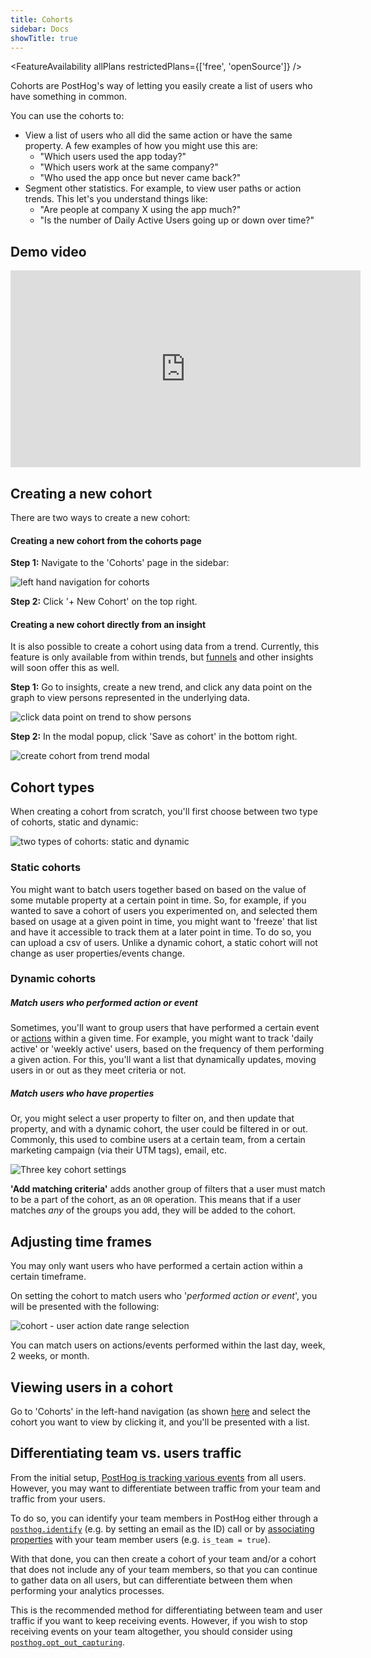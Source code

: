 ```yaml
---
title: Cohorts
sidebar: Docs
showTitle: true
---
```


<FeatureAvailability allPlans restrictedPlans={['free', 'openSource']} />

Cohorts are PostHog's way of letting you easily create a list of users who have something in common.

You can use the cohorts to:

* View a list of users who all did the same action or have the same property. A few examples of how you might use this are:
  * "Which users used the app today?"
  * "Which users work at the same company?"
  * "Who used the app once but never came back?"
* Segment other statistics. For example, to view user paths or action trends. This let's you understand things like:
  * "Are people at company X using the app much?"
  * "Is the number of Daily Active Users going up or down over time?"

## Demo video

<iframe width="560" height="315" src="https://www.youtube.com/embed/GtSSxmOdyk4" frameborder="0" allow="accelerometer; autoplay; clipboard-write; encrypted-media; gyroscope; picture-in-picture" allowfullscreen></iframe>

## Creating a new cohort

There are two ways to create a new cohort:
#### Creating a new cohort from the cohorts page

**Step 1:** Navigate to the 'Cohorts' page in the sidebar:

![left hand navigation for cohorts](../../images/features/cohorts/cohorts-page.png)


**Step 2:** Click '+ New Cohort' on the top right.


#### Creating a new cohort directly from an insight

It is also possible to create a cohort using data from a trend. Currently, this feature is only available from within trends, but [funnels](/docs/user-guides/funnels) and other insights will soon offer this as well. 

**Step 1:** Go to insights, create a new trend, and click any data point on the graph to view persons represented in the underlying data.

![click data point on trend to show persons](../../images/docs/user-guides/trend-click-on-data-point.png)

**Step 2:** In the modal popup, click 'Save as cohort' in the bottom right.

![create cohort from trend modal](../../images/features/cohorts/create-cohort-from-trend.png)

## Cohort types

When creating a cohort from scratch, you'll first choose between two type of cohorts, static and dynamic: 

![two types of cohorts: static and dynamic](../../images/features/cohorts/static-and-dynamic-cohorts.png)


### Static cohorts

You might want to batch users together based on based on the value of some mutable property at a certain point in time. So, for example, if you wanted to save a cohort of users you experimented on, and selected them based on usage at a given point in time, you might want to 'freeze' that list and have it accessible to track them at a later point in time. To do so, you can upload a csv of users. Unlike a dynamic cohort, a static cohort will not change as user properties/events change.

### Dynamic cohorts 

##### Match users who performed action or event
Sometimes, you'll want to group users that have performed a certain event or [actions](/docs/user-guides/actions) within a given time. For example, you might want to track 'daily active' or 'weekly active' users, based on the frequency of them performing a given action. For this, you'll want a list that dynamically updates, moving users in or out as they meet criteria or not. 

##### Match users who have properties
Or, you might select a user property to filter on, and then update that property, and with a dynamic cohort, the user could be filtered in or out. Commonly, this used to combine users at a certain team, from a certain marketing campaign (via their UTM tags), email, etc.

![Three key cohort settings](../../images/features/cohorts/cohort-options.png)

**'Add matching criteria'** adds another group of filters that a user must match to be a part of the cohort, as an `OR` operation. This means that if a user matches _any_ of the groups you add, they will be added to the cohort. 


## Adjusting time frames

You may only want users who have performed a certain action within a certain timeframe.

On setting the cohort to match users who '*performed action or event*', you will be presented with the following:

![cohort - user action date range selection](../../images/features/cohorts/cohort-time-frame.png)

You can match users on actions/events performed within the last day, week, 2 weeks, or month. 

## Viewing users in a cohort

Go to 'Cohorts' in the left-hand navigation (as shown [here](/docs/user-guides/cohorts#creating-a-new-cohort-from-the-cohorts-page) and select the cohort you want to view by clicking it, and you'll be presented with a list.

## Differentiating team vs. users traffic
From the initial setup, [PostHog is tracking various events](/docs/integrate/client/js#autocapture) from all users. However, you may want to differentiate between traffic from your team and traffic from your users.

To do so, you can identify your team members in PostHog either through a [`posthog.identify`](/docs/integrate/client/js#identifying-users) (e.g. by setting an email as the ID) call or by [associating properties](/docs/integrate/client/js#sending-user-information) with your team member users (e.g. `is_team = true`). 

With that done, you can then create a cohort of your team and/or a cohort that does not include any of your team members, so that you can continue to gather data on all users, but can differentiate between them when performing your analytics processes.

This is the recommended method for differentiating between team and user traffic if you want to keep receiving events. However, if you wish to stop receiving events on your team altogether, you should consider using [`posthog.opt_out_capturing`](/docs/integrate/client/js#opt-users-out).